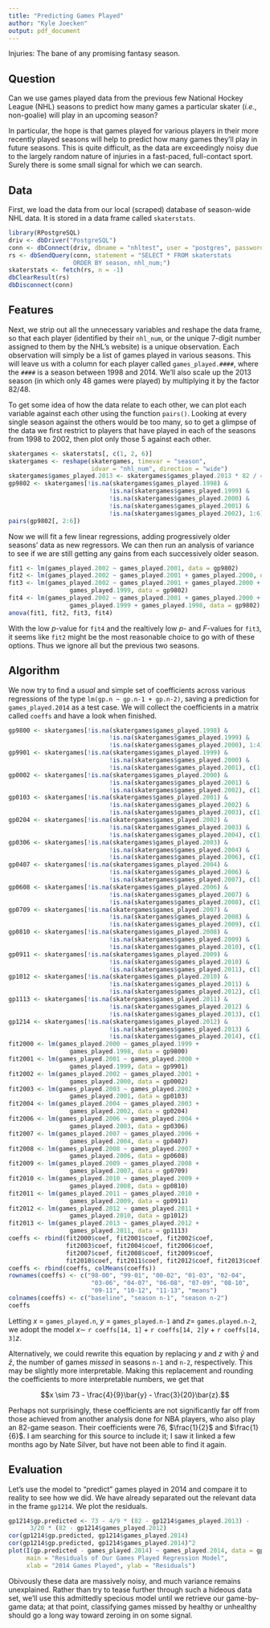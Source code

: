 ```yaml
---
title: "Predicting Games Played"
author: "Kyle Joecken"
output: pdf_document
---
```


Injuries: The bane of any promising fantasy season.

## Question

Can we use games played data from the previous few National Hockey League (NHL) seasons to predict how many games a particular skater (*i.e.*, non-goalie) will play in an upcoming season?

In particular, the hope is that games played for various players in their more recently played seasons will help to predict how many games they'll play in future seasons.  This is quite difficult, as the data are exceedingly noisy due to the largely random nature of injuries in a fast-paced, full-contact sport.  Surely there is some small signal for which we can search.

## Data

First, we load the data from our local (scraped) database of season-wide NHL data.  It is stored in a data frame called `skaterstats`.

```r
library(RPostgreSQL)
driv <- dbDriver("PostgreSQL")
conn <- dbConnect(driv, dbname = "nhltest", user = "postgres", password = "hollyleaf", host = "localhost")
rs <- dbSendQuery(conn, statement = "SELECT * FROM skaterstats
                  ORDER BY season, nhl_num;")
skaterstats <- fetch(rs, n = -1)
dbClearResult(rs)
dbDisconnect(conn)
```

## Features

Next, we strip out all the unnecessary variables and reshape the data frame, so that each player (identified by their `nhl_num`, or the unique 7-digit number assigned to them by the NHL's website) is a unique observation.  Each observation will simply be a list of games played in various seasons. This will leave us with a column for each player called `games_played.####`, where the `####` is a season between 1998 and 2014.  We'll also scale up the 2013 season (in which only 48 games were played) by multiplying it by the factor $82/48$.

To get some idea of how the data relate to each other, we can plot each variable against each other using the function `pairs()`.  Looking at every single season against the others would be too many, so to get a glimpse of the data we first restrict to players that have played in each of the seasons from 1998 to 2002, then plot only those 5 against each other.

```r
skatergames <- skaterstats[, c(1, 2, 6)]
skatergames <- reshape(skatergames, timevar = "season",
                       idvar = "nhl_num", direction = "wide")
skatergames$games_played.2013 <- skatergames$games_played.2013 * 82 / 48
gp9802 <- skatergames[!is.na(skatergames$games_played.1998) &
                            !is.na(skatergames$games_played.1999) &
                            !is.na(skatergames$games_played.2000) &
                            !is.na(skatergames$games_played.2001) &
                            !is.na(skatergames$games_played.2002), 1:6]
pairs(gp9802[, 2:6])
```

Now we will fit a few linear regressions, adding progressively older seasons' data as new regressors.  We can then run an analysis of variance to see if we are still getting any gains from each successively older season.

```r
fit1 <- lm(games_played.2002 ~ games_played.2001, data = gp9802)
fit2 <- lm(games_played.2002 ~ games_played.2001 + games_played.2000, data = gp9802)
fit3 <- lm(games_played.2002 ~ games_played.2001 + games_played.2000 + 
                 games_played.1999, data = gp9802)
fit4 <- lm(games_played.2002 ~ games_played.2001 + games_played.2000 + 
                 games_played.1999 + games_played.1998, data = gp9802)
anova(fit1, fit2, fit3, fit4)
```

With the low $p$-value for `fit4` and the realtively low $p$- and $F$-values for `fit3`, it seems like `fit2` might be the most reasonable choice to go with of these options.  Thus we ignore all but the previous two seasons.

## Algorithm

We now try to find a *usual* and simple set of coefficients across various regressions of the type `lm(gp.n ~ gp.n-1 + gp.n-2)`, saving a prediction for `games_played.2014` as a test case.  We will collect the coefficients in a matrix called `coeffs` and have a look when finished.

```r
gp9800 <- skatergames[!is.na(skatergames$games_played.1998) &
                            !is.na(skatergames$games_played.1999) &
                            !is.na(skatergames$games_played.2000), 1:4]
gp9901 <- skatergames[!is.na(skatergames$games_played.1999) &
                            !is.na(skatergames$games_played.2000) &
                            !is.na(skatergames$games_played.2001), c(1, 3:5)]
gp0002 <- skatergames[!is.na(skatergames$games_played.2000) &
                            !is.na(skatergames$games_played.2001) &
                            !is.na(skatergames$games_played.2002), c(1, 4:6)]
gp0103 <- skatergames[!is.na(skatergames$games_played.2001) &
                            !is.na(skatergames$games_played.2002) &
                            !is.na(skatergames$games_played.2003), c(1, 5:7)]
gp0204 <- skatergames[!is.na(skatergames$games_played.2002) &
                            !is.na(skatergames$games_played.2003) &
                            !is.na(skatergames$games_played.2004), c(1, 6:8)]
gp0306 <- skatergames[!is.na(skatergames$games_played.2003) &
                            !is.na(skatergames$games_played.2004) &
                            !is.na(skatergames$games_played.2006), c(1, 7:9)]
gp0407 <- skatergames[!is.na(skatergames$games_played.2004) &
                            !is.na(skatergames$games_played.2006) &
                            !is.na(skatergames$games_played.2007), c(1, 8:10)]
gp0608 <- skatergames[!is.na(skatergames$games_played.2006) &
                            !is.na(skatergames$games_played.2007) &
                            !is.na(skatergames$games_played.2008), c(1, 9:11)]
gp0709 <- skatergames[!is.na(skatergames$games_played.2007) &
                            !is.na(skatergames$games_played.2008) &
                            !is.na(skatergames$games_played.2009), c(1, 10:12)]
gp0810 <- skatergames[!is.na(skatergames$games_played.2008) &
                            !is.na(skatergames$games_played.2009) &
                            !is.na(skatergames$games_played.2010), c(1, 11:13)]
gp0911 <- skatergames[!is.na(skatergames$games_played.2009) &
                            !is.na(skatergames$games_played.2010) &
                            !is.na(skatergames$games_played.2011), c(1, 12:14)]
gp1012 <- skatergames[!is.na(skatergames$games_played.2010) &
                            !is.na(skatergames$games_played.2011) &
                            !is.na(skatergames$games_played.2012), c(1, 13:15)]
gp1113 <- skatergames[!is.na(skatergames$games_played.2011) &
                            !is.na(skatergames$games_played.2012) &
                            !is.na(skatergames$games_played.2013), c(1, 14:16)]
gp1214 <- skatergames[!is.na(skatergames$games_played.2012) &
                            !is.na(skatergames$games_played.2013) &
                            !is.na(skatergames$games_played.2014), c(1, 15:17)]
fit2000 <- lm(games_played.2000 ~ games_played.1999 +
                 games_played.1998, data = gp9800)
fit2001 <- lm(games_played.2001 ~ games_played.2000 +
                 games_played.1999, data = gp9901)
fit2002 <- lm(games_played.2002 ~ games_played.2001 +
                 games_played.2000, data = gp0002)
fit2003 <- lm(games_played.2003 ~ games_played.2002 +
                 games_played.2001, data = gp0103)
fit2004 <- lm(games_played.2004 ~ games_played.2003 +
                 games_played.2002, data = gp0204)
fit2006 <- lm(games_played.2006 ~ games_played.2004 +
                 games_played.2003, data = gp0306)
fit2007 <- lm(games_played.2007 ~ games_played.2006 +
                 games_played.2004, data = gp0407)
fit2008 <- lm(games_played.2008 ~ games_played.2007 +
                 games_played.2006, data = gp0608)
fit2009 <- lm(games_played.2009 ~ games_played.2008 +
                 games_played.2007, data = gp0709)
fit2010 <- lm(games_played.2010 ~ games_played.2009 +
                 games_played.2008, data = gp0810)
fit2011 <- lm(games_played.2011 ~ games_played.2010 +
                 games_played.2009, data = gp0911)
fit2012 <- lm(games_played.2012 ~ games_played.2011 +
                 games_played.2010, data = gp1012)
fit2013 <- lm(games_played.2013 ~ games_played.2012 +
                 games_played.2011, data = gp1113)
coeffs <- rbind(fit2000$coef, fit2001$coef, fit2002$coef, 
                fit2003$coef, fit2004$coef, fit2006$coef, 
                fit2007$coef, fit2008$coef, fit2009$coef, 
                fit2010$coef, fit2011$coef, fit2012$coef, fit2013$coef)
coeffs <- rbind(coeffs, colMeans(coeffs))
rownames(coeffs) <- c("98-00", "99-01", "00-02", "01-03", "02-04",
                       "03-06", "04-07", "06-08", "07-09", "08-10",
                       "09-11", "10-12", "11-13", "means")
colnames(coeffs) <- c("baseline", "season n-1", "season n-2")
coeffs
```

Letting $x$ = `games_played.n`, $y$ = `games_played.n-1` and $z =$ `games.played.n-2`, we adopt the model $x \sim$ `r coeffs[14, 1]` + `r coeffs[14, 2]`$y$ + `r coeffs[14, 3]`$z$.

Alternatively, we could rewrite this equation by replacing $y$ and $z$ with $\bar{y}$ and $\bar{z}$, the number of games *missed* in seasons `n-1` and `n-2`, respectively.  This may be slightly more interpretable.  Making this replacement and rounding the coefficients to more interpretable numbers, we get that

$$x \sim 73 - \frac{4}{9}\bar{y} - \frac{3}{20}\bar{z}.$$

Perhaps not surprisingly, these coefficients are not significantly far off from those achieved from another analysis done for NBA players, who also play an 82-game season.  Their coefficients were $76$, $\frac{1}{2}$ and $\frac{1}{6}$.  I am searching for this source to include it; I saw it linked a few months ago by Nate Silver, but have not been able to find it again.

## Evaluation

Let's use the model to "predict" games played in 2014 and compare it to reality to see how we did.  We have already separated out the relevant data in the frame `gp1214`.  We plot the residuals.

```r
gp1214$gp.predicted <- 73 - 4/9 * (82 - gp1214$games_played.2013) - 
      3/20 * (82 - gp1214$games_played.2012)
cor(gp1214$gp.predicted, gp1214$games_played.2014)
cor(gp1214$gp.predicted, gp1214$games_played.2014)^2
plot(I(gp.predicted - games_played.2014) ~ games_played.2014, data = gp1214,
     main = "Residuals of Our Games Played Regression Model",
     xlab = "2014 Games Played", ylab = "Residuals")
```

Obivously these data are massively noisy, and much variance remains unexplained.  Rather than try to tease further through such a hideous data set, we'll use this admittedly specious model until we retrieve our game-by-game data; at that point, classifying games missed by healthy or unhealthy should go a long way toward zeroing in on some signal.
